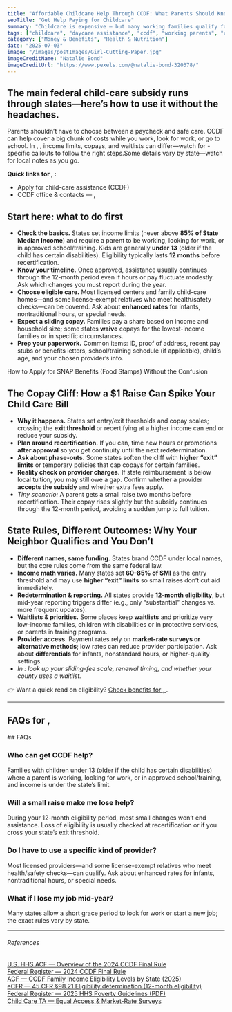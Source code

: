 ```yaml
---
title: "Affordable Childcare Help Through CCDF: What Parents Should Know"
seoTitle: "Get Help Paying for Childcare"
summary: "Childcare is expensive — but many working families qualify for government help. The Child Care and Development Fund (CCDF) can reduce your monthly daycare costs or even make it free. Here's how to apply and who qualifies."
tags: ["childcare", "daycare assistance", "ccdf", "working parents", "child care help"]
category: ["Money & Benefits", "Health & Nutrition"]
date: "2025-07-03"
image: "/images/postImages/Girl-Cutting-Paper.jpg"
imageCreditName: "Natalie Bond"
imageCreditUrl: "https://www.pexels.com/@natalie-bond-320378/"
---
```


## The main federal child-care subsidy runs through states—here’s how to use it without the headaches.

Parents shouldn’t have to choose between a paycheck and safe care. CCDF can help cover a big chunk of costs while you work, look for work, or go to school. <IfLocation>In <City/>, <State/>, income limits, copays, and waitlists can differ—watch for <State/>-specific callouts to follow the right steps.</IfLocation><IfNoLocation>Some details vary by state—watch for local notes as you go.</IfNoLocation>

<BenefitsCtaBanner focus="childcare" copy="You may qualify for government help with childcare costs. " />

<IfLocation>
<div className="not-prose my-12 p-4 rounded-xl border-[3px] bg-muted">
  <p className="mb-2"><strong>Quick links for <City/>, <State/>:</strong></p>
  <ul className="list-disc ml-5 space-y-1">
    <li><ResourceLink name="ccdf">Apply for child-care assistance (CCDF)</ResourceLink></li>
    <li><ResourceLink name="ccdf" field="contact">CCDF office & contacts — <City/>, <State/></ResourceLink></li>
  </ul>
</div>
</IfLocation>

## Start here: what to do first
- **Check the basics.** States set income limits (never above **85% of State Median Income**) and require a parent to be working, looking for work, or in approved school/training. Kids are generally **under 13** (older if the child has certain disabilities). Eligibility typically lasts **12 months** before recertification.
- **Know your timeline.** Once approved, assistance usually continues through the 12-month period even if hours or pay fluctuate modestly. Ask which changes you must report during the year.
- **Choose eligible care.** Most licensed centers and family child-care homes—and some license-exempt relatives who meet health/safety checks—can be covered. Ask about **enhanced rates** for infants, nontraditional hours, or special needs.
- **Expect a sliding copay.** Families pay a share based on income and household size; some states **waive** copays for the lowest-income families or in specific circumstances.
- **Prep your paperwork.** Common items: ID, proof of address, recent pay stubs or benefits letters, school/training schedule (if applicable), child’s age, and your chosen provider’s info.

<CrossLink href="./how-to-apply-for-snap-benefits-food-stamps-without-the-confusion">How to Apply for SNAP Benefits (Food Stamps) Without the Confusion</CrossLink>

## The Copay Cliff: How a $1 Raise Can Spike Your Child Care Bill
- **Why it happens.** States set entry/exit thresholds and copay scales; crossing the **exit threshold** or recertifying at a higher income can end or reduce your subsidy.
- **Plan around recertification.** If you can, time new hours or promotions **after approval** so you get continuity until the next redetermination.
- **Ask about phase-outs.** Some states soften the cliff with **higher “exit” limits** or temporary policies that cap copays for certain families.
- **Reality check on provider charges.** If state reimbursement is below local tuition, you may still owe a gap. Confirm whether a provider **accepts the subsidy** and whether extra fees apply.
- *Tiny scenario:* A parent gets a small raise two months before recertification. Their copay rises slightly but the subsidy continues through the 12-month period, avoiding a sudden jump to full tuition.

## State Rules, Different Outcomes: Why Your Neighbor Qualifies and You Don’t
- **Different names, same funding.** States brand CCDF under local names, but the core rules come from the same federal law.
- **Income math varies.** Many states set **60–85% of SMI** as the entry threshold and may use **higher “exit” limits** so small raises don’t cut aid immediately.
- **Redetermination & reporting.** All states provide **12-month eligibility**, but mid-year reporting triggers differ (e.g., only “substantial” changes vs. more frequent updates).
- **Waitlists & priorities.** Some places keep **waitlists** and prioritize very low-income families, children with disabilities or in protective services, or parents in training programs.
- **Provider access.** Payment rates rely on **market-rate surveys or alternative methods**; low rates can reduce provider participation. Ask about **differentials** for infants, nonstandard hours, or higher-quality settings.
- <IfLocation><em>In <State/>: look up your sliding-fee scale, renewal timing, and whether your county uses a waitlist.</em></IfLocation>

<IfLocation>
<div className="mt-3">👉 Want a quick read on eligibility? <a href="/tools/check-benefits" className="underline">Check benefits for <City/>, <State/></a>.</div>
</IfLocation>

---

<IfLocation>
  <h2>FAQs for <City/>, <State/></h2>
  <ResourceLink name="ccdf" field="faqs" />
</IfLocation>

<IfNoLocation>
## FAQs

### Who can get CCDF help?
Families with children under 13 (older if the child has certain disabilities) where a parent is working, looking for work, or in approved school/training, and income is under the state’s limit.

### Will a small raise make me lose help?
During your 12-month eligibility period, most small changes won’t end assistance. Loss of eligibility is usually checked at recertification or if you cross your state’s exit threshold.

### Do I have to use a specific kind of provider?
Most licensed providers—and some license-exempt relatives who meet health/safety checks—can qualify. Ask about enhanced rates for infants, nontraditional hours, or special needs.

### What if I lose my job mid-year?
Many states allow a short grace period to look for work or start a new job; the exact rules vary by state.
</IfNoLocation>

---
###### References

<div className="references">
<a href="https://acf.gov/occ/law-regulation/overview-2024-ccdf-final-rule-improving-child-care-access-affordability" target="_blank" rel="noopener noreferrer">U.S. HHS ACF — Overview of the 2024 CCDF Final Rule</a><br />
<a href="https://www.federalregister.gov/documents/2024/03/01/2024-04139/improving-child-care-access-affordability-and-stability-in-the-child-care-and-development-fund-ccdf" target="_blank" rel="noopener noreferrer">Federal Register — 2024 CCDF Final Rule</a><br />
<a href="https://acf.gov/sites/default/files/documents/occ/CCDF-Family-Income-Eligibility-Levels-by-State.pdf" target="_blank" rel="noopener noreferrer">ACF — CCDF Family Income Eligibility Levels by State (2025)</a><br />
<a href="https://www.ecfr.gov/current/title-45/subtitle-A/subchapter-A/part-98/subpart-C/section-98.21" target="_blank" rel="noopener noreferrer">eCFR — 45 CFR §98.21 Eligibility determination (12-month eligibility)</a><br />
<a href="https://www.govinfo.gov/content/pkg/FR-2025-01-17/pdf/2025-01377.pdf" target="_blank" rel="noopener noreferrer">Federal Register — 2025 HHS Poverty Guidelines (PDF)</a><br />
<a href="https://childcareta.acf.hhs.gov/equal-access-and-market-rate-surveys" target="_blank" rel="noopener noreferrer">Child Care TA — Equal Access & Market-Rate Surveys</a><br />
</div>